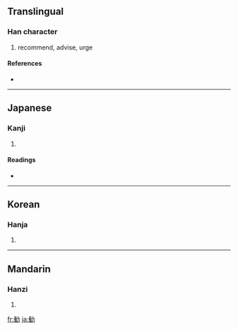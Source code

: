 {{also|勸}}
==Translingual==

===Han character===
{{Han char|rn=19|rad=力|as=11|sn=13|four=|canj=人土大尸 (OGKS)}}

# recommend, advise, urge

====References====
* {{Han ref|kx=0149.111|dkj=02433|dj=0337.050|hdz=10379.040|uh=52E7|ud=21223}}

----

==Japanese==

===Kanji===
{{ja-kanji|grade=c|rs=力11}}

# {{defn|Japanese}}

====Readings====
* {{ja-readings|on=[[かん]] (kan)|kun=[[すすめる]] (susumeru)}}

----

==Korean==

===Hanja===
{{ko-hanja|hangeul=권|rv=gwon|mr=kwŏn}}

# {{defn|Korean}}

----

==Mandarin==

===Hanzi===
{{cmn-hanzi|pin=[[quàn]] ([[quan4]]), [[xiāng]] ([[xiang1]])|wg=ch'üan<sup>4</sup>, hsiang<sup>1</sup>}}

# {{defn|Mandarin}}

[[fr:勧]]
[[ja:勧]]